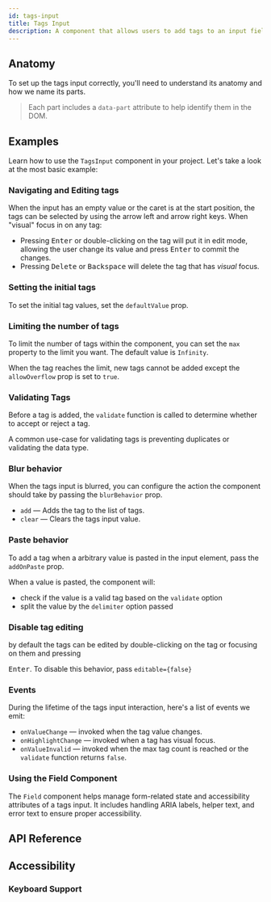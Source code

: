 ```yaml
---
id: tags-input
title: Tags Input
description: A component that allows users to add tags to an input field.
---
```


<ComponentPreview id="TagsInput" />

## Anatomy

To set up the tags input correctly, you'll need to understand its anatomy and how we name its parts.

> Each part includes a `data-part` attribute to help identify them in the DOM.

<Anatomy id="tags-input" />

## Examples

Learn how to use the `TagsInput` component in your project. Let's take a look at the most basic
example:

<Example id="basic" />

### Navigating and Editing tags

When the input has an empty value or the caret is at the start position, the tags can be selected by
using the arrow left and arrow right keys. When "visual" focus in on any tag:

- Pressing <kbd>Enter</kbd> or double-clicking on the tag will put it in edit mode, allowing the
  user change its value and press <kbd>Enter</kbd> to commit the changes.
- Pressing <kbd>Delete</kbd> or <kbd>Backspace</kbd> will delete the tag that has _visual_ focus.

### Setting the initial tags

To set the initial tag values, set the `defaultValue` prop.

<Example id="initial-value" />

### Limiting the number of tags

To limit the number of tags within the component, you can set the `max` property to the limit you
want. The default value is `Infinity`.

When the tag reaches the limit, new tags cannot be added except the `allowOverflow` prop is set to
`true`.

<Example id="max-with-overflow" />

### Validating Tags

Before a tag is added, the `validate` function is called to determine whether to accept or reject a
tag.

A common use-case for validating tags is preventing duplicates or validating the data type.

<Example id="validated" />

### Blur behavior

When the tags input is blurred, you can configure the action the component should take by passing
the `blurBehavior` prop.

- `add` — Adds the tag to the list of tags.
- `clear` — Clears the tags input value.

<Example id="blur-behavior" />

### Paste behavior

To add a tag when a arbitrary value is pasted in the input element, pass the `addOnPaste` prop.

When a value is pasted, the component will:

- check if the value is a valid tag based on the `validate` option
- split the value by the `delimiter` option passed

<Example id="paste-behavior" />

### Disable tag editing

by default the tags can be edited by double-clicking on the tag or focusing on them and pressing

<kbd>Enter</kbd>. To disable this behavior, pass `editable={false}`

<Example id="disabled-editing" />

### Events

During the lifetime of the tags input interaction, here's a list of events we emit:

- `onValueChange` — invoked when the tag value changes.
- `onHighlightChange` — invoked when a tag has visual focus.
- `onValueInvalid` — invoked when the max tag count is reached or the `validate` function returns
  `false`.

<Example id="on-event" />

### Using the Field Component

The `Field` component helps manage form-related state and accessibility attributes of a tags input.
It includes handling ARIA labels, helper text, and error text to ensure proper accessibility.

<Example id="with-field" />

## API Reference

<ComponentTypes id="tags-input" />

## Accessibility

### Keyboard Support

<KeyBindingsTable id="tags-input" />

